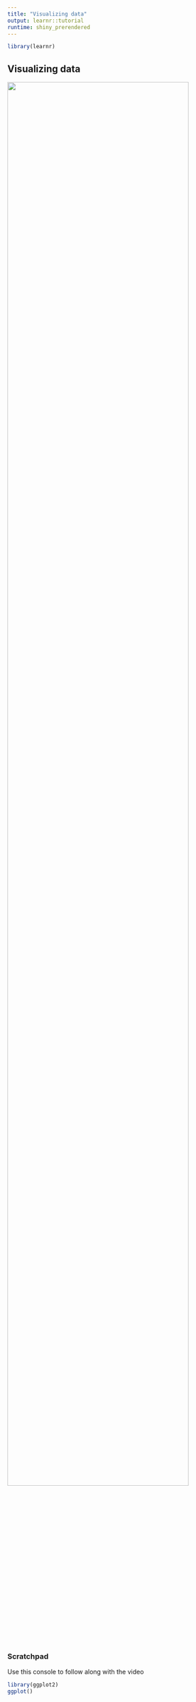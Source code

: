```yaml
---
title: "Visualizing data"
output: learnr::tutorial
runtime: shiny_prerendered
---
```

```r
library(learnr)
```

## Visualizing data

![](https://youtu.be/QUlHs6tGBHg){width="90%"}  
  
### Scratchpad  
Use this console to follow along with the video  
```r
library(ggplot2)
ggplot()
```


